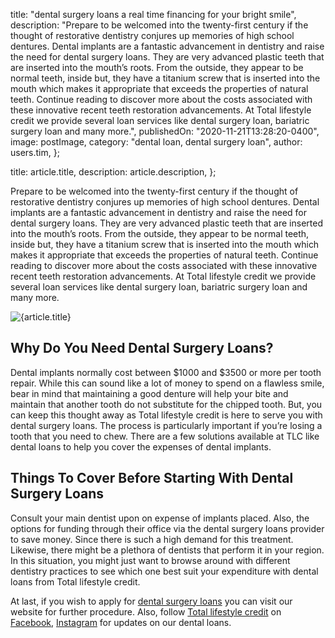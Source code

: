 
  title: "dental surgery loans a real time financing for your bright smile",
  description:
    "Prepare to be welcomed into the twenty-first century if the thought of restorative dentistry conjures up memories of high school dentures. Dental implants are a fantastic advancement in dentistry and raise the need for dental surgery loans. They are very advanced plastic teeth that are inserted into the mouth’s roots. From the outside, they appear to be normal teeth, inside but, they have a titanium screw that is inserted into the mouth which makes it appropriate that exceeds the properties of natural teeth. Continue reading to discover more about the costs associated with these innovative recent teeth restoration advancements. At Total lifestyle credit we provide several loan services like dental surgery loan, bariatric surgery loan and many more.",
  publishedOn: "2020-11-21T13:28:20-0400",
  image: postImage,
  category: "dental loan, dental surgery loan",
  author: users.tim,
};

  title: article.title,
  description: article.description,
};


Prepare to be welcomed into the twenty-first century if the thought of restorative dentistry conjures up memories of high school dentures. Dental implants are a fantastic advancement in dentistry and raise the need for dental surgery loans. They are very advanced plastic teeth that are inserted into the mouth’s roots. From the outside, they appear to be normal teeth, inside but, they have a titanium screw that is inserted into the mouth which makes it appropriate that exceeds the properties of natural teeth. Continue reading to discover more about the costs associated with these innovative recent teeth restoration advancements. At Total lifestyle credit we provide several loan services like dental surgery loan, bariatric surgery loan and many more.

<Image src={postImage} alt={article.title} />

## Why Do You Need Dental Surgery Loans?

Dental implants normally cost between $1000 and $3500 or more per tooth repair. While this can sound like a lot of money to spend on a flawless smile, bear in mind that maintaining a good denture will help your bite and maintain that another tooth do not substitute for the chipped tooth. But, you can keep this thought away as Total lifestyle credit is here to serve you with dental surgery loans. The process is particularly important if you’re losing a tooth that you need to chew. There are a few solutions available at TLC like dental loans to help you cover the expenses of dental implants.

## Things To Cover Before Starting With Dental Surgery Loans

Consult your main dentist upon on expense of implants placed. Also, the options for funding through their office via the dental surgery loans provider to save money. Since there is such a high demand for this treatment. Likewise, there might be a plethora of dentists that perform it in your region. In this situation, you might just want to browse around with different dentistry practices to see which one best suit your expenditure with dental loans from Total lifestyle credit.

At last, if you wish to apply for [dental surgery loans](https://tlc.com.au/choose-dental-surgery-loan-for-all-your-dental-work/) you can visit our website for further procedure. Also, follow [Total lifestyle credit](https://tlc.com.au/) on [Facebook](https://www.facebook.com/totallifestylecredit/), [Instagram](https://www.instagram.com/tlc.aus/) for updates on our dental loans.
